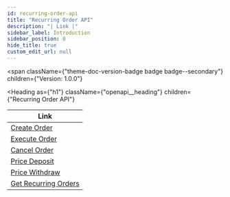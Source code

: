 ```yaml
---
id: recurring-order-api
title: "Recurring Order API"
description: "| Link |"
sidebar_label: Introduction
sidebar_position: 0
hide_title: true
custom_edit_url: null
---
```



<span
  className={"theme-doc-version-badge badge badge--secondary"}
  children={"Version: 1.0.0"}
>
</span>

<Heading
  as={"h1"}
  className={"openapi__heading"}
  children={"Recurring Order API"}
>
</Heading>



| Link |
| --- |
| [Create Order](/docs/recurring-api/create-order) |
| [Execute Order](/docs/recurring-api/execute-order) |
| [Cancel Order](/docs/recurring-api/cancel-order) |
| [Price Deposit](/docs/recurring-api/deposit-price-order) |
| [Price Withdraw](/docs/recurring-api/withdraw-price-order) |
| [Get Recurring Orders](/docs/recurring-api/get-recurring-orders) |



      